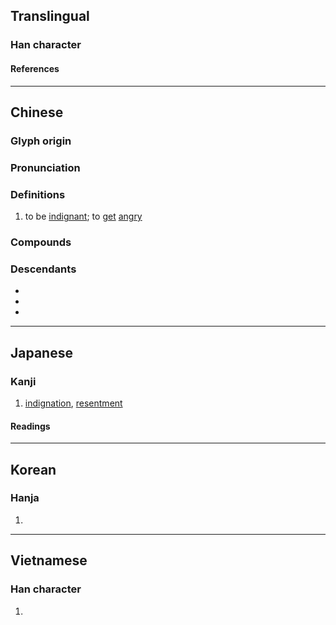 {{also|愤}}
{{character info/new}}
{{character info|0x2F8AD}}
==Translingual==

===Han character===
{{Han char|rn=61|rad=心|as=12|sn=15|four=94086|canj=PJTC|ids=⿰忄賁}}

====References====
{{Han ref|kx=0403.190|dkj=11239|dj=0743.210|hdz=42352.110|uh=61A4}}

----

==Chinese==
{{zh-forms|s=愤|alt=忿-phonetic loan character and 2nd round simp.}}

===Glyph origin===
{{Han etym}}

===Pronunciation===
{{zh-pron
|m=fèn
|m-s=
|c=fan5
|c-t=
|g=
|h=pfs=fun
|j=
|mb=
|md=
|mn=hùn/qz:hǔn/xm:hūn/zz:hún
|mn-t=
|w=
|x=
|mc=y
|oc=y
|cat=v
}}

===Definitions===
{{zh-hanzi}}

# to be [[indignant]]; to [[get]] [[angry]]

===Compounds===
{{zh-der|不憤|人神共憤|人神同憤|公憤|嗟憤|孤憤|幽憤|怨憤|恚憤|悒憤|悱憤|悲憤|悲憤填膺|悲憤詩|感憤|慨憤|愾憤|憂憤|憤不顧身|憤世|憤世嫉俗|憤世嫉邪|憤切|憤嫉|憤心|憤怒|憤怒痙攣|憤恚|憤恨|憤恨不平|憤悱|憤惋|憤慨|憤愾|憤憤|憤憤不平|憤懣|憤氣填膺|憤激|憤然|憤盈|憤薄|攄憤|民憤|氣不憤|氣憤|氣憤填膺|氣憤憤|氣憤難平|洩憤|激憤|狡憤|疾世憤俗|發憤|發憤努力|發憤向上|發憤圖強|發憤忘食|羞憤|群情激憤|義憤|義憤填胸|義憤填膺}}

===Descendants===
* {{desc|th|ฟุน|bor=1}}
* {{desc|tts|ฟุน|bor=1}}
* {{desc|lo|ຟຸນ|bor=1}}

----

==Japanese==

===Kanji===
{{ja-kanji|grade=c|rs=心12}}

# [[indignation]], [[resentment]]

====Readings====
{{ja-readings
|goon=ぶん
|kanon=ふん
|kun=いきどお-る, いきどお-り
}}

----

==Korean==

===Hanja===
{{ko-hanja|분}}

# {{rfdef|ko|sort=心12}}

----

==Vietnamese==

===Han character===
{{vi-readings|rs=心12|reading=phẫn}}

# {{rfdef|vi|sort=心12}}